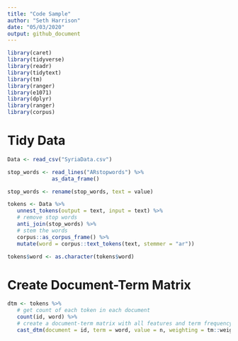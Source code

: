 ```yaml
---
title: "Code Sample"
author: "Seth Harrison"
date: "05/03/2020"
output: github_document
---
```


```r

library(caret)
library(tidyverse)
library(readr)
library(tidytext)
library(tm)
library(ranger)
library(e1071)
library(dplyr)
library(ranger)
library(corpus)

```


# Tidy Data

```r

Data <- read_csv("SyriaData.csv")

stop_words <- read_lines("ARstopwords") %>%
              as_data_frame()

stop_words <- rename(stop_words, text = value)

tokens <- Data %>%
   unnest_tokens(output = text, input = text) %>%
   # remove stop words
   anti_join(stop_words) %>%
   # stem the words
   corpus::as_corpus_frame() %>%
   mutate(word = corpus::text_tokens(text, stemmer = "ar"))

tokens$word <- as.character(tokens$word)

```

# Create Document-Term Matrix

```r

dtm <- tokens %>%
   # get count of each token in each document
   count(id, word) %>%
   # create a document-term matrix with all features and term frequency inverse document frequency 
   cast_dtm(document = id, term = word, value = n, weighting = tm::weightTfIdf)

```

# 
